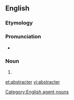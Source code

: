 ==English==

===Etymology===
{{suffix|abstract|er}}

===Pronunciation===
* {{a|US}} {{IPA|/æb.ˈstɹæk.tɚ/}}

===Noun===
{{en-noun}}

# {{alternate form of|abstractor}}

[[Category:English agent nouns]]

[[et:abstracter]]
[[vi:abstracter]]